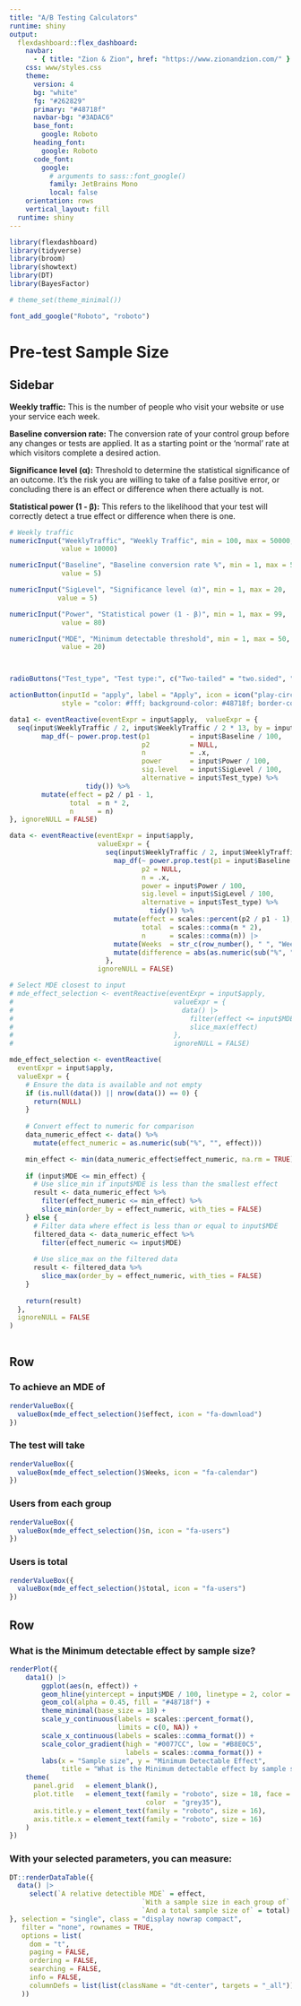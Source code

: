 ```yaml
---
title: "A/B Testing Calculators"
runtime: shiny
output: 
  flexdashboard::flex_dashboard:
    navbar:
      - { title: "Zion & Zion", href: "https://www.zionandzion.com/" }
    css: www/styles.css
    theme:
      version: 4
      bg: "white"
      fg: "#262829" 
      primary: "#48718f"
      navbar-bg: "#3ADAC6"
      base_font: 
        google: Roboto
      heading_font:
        google: Roboto
      code_font:
        google: 
          # arguments to sass::font_google() 
          family: JetBrains Mono
          local: false
    orientation: rows
    vertical_layout: fill
  runtime: shiny
---
```


```r
library(flexdashboard)
library(tidyverse)
library(broom)
library(showtext)
library(DT)
library(BayesFactor)

# theme_set(theme_minimal())

font_add_google("Roboto", "roboto")
```


Pre-test Sample Size
=======================================================================

Sidebar {.sidebar data-width="500"}
-----------------------------------------------------------------------

**Weekly traffic:** This is the number of people who visit your website or use your service each week.

**Baseline conversion rate:** The conversion rate of your control group before any changes or tests are applied. It as a starting point or the 'normal' rate at which visitors complete a desired action.

**Significance level (α):** Threshold to determine the statistical significance of an outcome. It's the risk you are willing to take of a false positive error, or concluding there is an effect or difference when there actually is not.

**Statistical power (1 - β):** This refers to the likelihood that your test will correctly detect a true effect or difference when there is one.


```r

# Weekly traffic
numericInput("WeeklyTraffic", "Weekly Traffic", min = 100, max = 50000, 
             value = 10000)

numericInput("Baseline", "Baseline conversion rate %", min = 1, max = 50, 
             value = 5)

numericInput("SigLevel", "Significance level (α)", min = 1, max = 20, 
            value = 5)

numericInput("Power", "Statistical power (1 - β)", min = 1, max = 99, 
             value = 80)

numericInput("MDE", "Minimum detectable threshold", min = 1, max = 50,
             value = 20)



radioButtons("Test_type", "Test type:", c("Two-tailed" = "two.sided", "One-tailed" = "one.sided"), selected = "two.sided")

actionButton(inputId = "apply", label = "Apply", icon = icon("play-circle-fill"), 
             style = "color: #fff; background-color: #48718f; border-color: #48718f; font-family: roboto; font-size: 14px; font-weight: bold; line-height: 1.5; border-radius: 0.25rem; padding: 0.375rem 0.75rem; transition: color 0.15s ease-in-out, background-color 0.15s ease-in-out, border-color 0.15s ease-in-out, box-shadow 0.15s ease-in-out; cursor: pointer;  white-space: nowrap; vertical-align: middle; user-select: none; border: 1px solid transparent;")

```


```r
data1 <- eventReactive(eventExpr = input$apply,  valueExpr = {
  seq(input$WeeklyTraffic / 2, input$WeeklyTraffic / 2 * 13, by = input$WeeklyTraffic / 2) %>%
        map_df(~ power.prop.test(p1          = input$Baseline / 100,
                                 p2          = NULL, 
                                 n           = .x, 
                                 power       = input$Power / 100, 
                                 sig.level   = input$SigLevel / 100,
                                 alternative = input$Test_type) %>%
                   tidy()) %>%
        mutate(effect = p2 / p1 - 1,
               total  = n * 2,
               n      = n)
}, ignoreNULL = FALSE)

data <- eventReactive(eventExpr = input$apply, 
                      valueExpr = {
                        seq(input$WeeklyTraffic / 2, input$WeeklyTraffic / 2 * 13, by = input$WeeklyTraffic / 2) %>%
                          map_df(~ power.prop.test(p1 = input$Baseline / 100,
                                 p2 = NULL, 
                                 n = .x, 
                                 power = input$Power / 100, 
                                 sig.level = input$SigLevel / 100,
                                 alternative = input$Test_type) %>%
                                   tidy()) %>%
                          mutate(effect = scales::percent(p2 / p1 - 1),
                                 total  = scales::comma(n * 2),
                                 n      = scales::comma(n)) |> 
                          mutate(Weeks  = str_c(row_number(), " ", "Weeks")) |> 
                          mutate(difference = abs(as.numeric(sub("%", "", effect)) - input$MDE))
                        },
                      ignoreNULL = FALSE)

# Select MDE closest to input
# mde_effect_selection <- eventReactive(eventExpr = input$apply, 
#                                        valueExpr = {
#                                          data() |> 
#                                            filter(effect <= input$MDE) |> 
#                                            slice_max(effect)
#                                        },
#                                        ignoreNULL = FALSE)

mde_effect_selection <- eventReactive(
  eventExpr = input$apply,
  valueExpr = {
    # Ensure the data is available and not empty
    if (is.null(data()) || nrow(data()) == 0) {
      return(NULL)
    }
    
    # Convert effect to numeric for comparison
    data_numeric_effect <- data() %>%
      mutate(effect_numeric = as.numeric(sub("%", "", effect)))

    min_effect <- min(data_numeric_effect$effect_numeric, na.rm = TRUE)
    
    if (input$MDE <= min_effect) {
      # Use slice_min if input$MDE is less than the smallest effect
      result <- data_numeric_effect %>%
        filter(effect_numeric <= min_effect) %>%
        slice_min(order_by = effect_numeric, with_ties = FALSE)
    } else {
      # Filter data where effect is less than or equal to input$MDE
      filtered_data <- data_numeric_effect %>%
        filter(effect_numeric <= input$MDE)
      
      # Use slice_max on the filtered data
      result <- filtered_data %>%
        slice_max(order_by = effect_numeric, with_ties = FALSE)
    }
    
    return(result)
  },
  ignoreNULL = FALSE
)



```


Row
-----------------------------------------------------------------------

### To achieve an MDE of {.value-box}

```r
renderValueBox({
  valueBox(mde_effect_selection()$effect, icon = "fa-download")
})
```

### The test will take {.value-box}

```r
renderValueBox({
  valueBox(mde_effect_selection()$Weeks, icon = "fa-calendar")
})
```

### Users from each group {.value-box}

```r
renderValueBox({
  valueBox(mde_effect_selection()$n, icon = "fa-users")
})
```

### Users is total {.value-box}

```r
renderValueBox({
  valueBox(mde_effect_selection()$total, icon = "fa-users")
})

```

Row
-----------------------------------------------------------------------

### What is the Minimum detectable effect by sample size? {data-width="400"}

```r
renderPlot({
    data1() |> 
        ggplot(aes(n, effect)) + 
        geom_hline(yintercept = input$MDE / 100, linetype = 2, color = "#FF0266", alpha = 0.5, linewidth = 0.8) +
        geom_col(alpha = 0.45, fill = "#48718f") +
        theme_minimal(base_size = 18) +
        scale_y_continuous(labels = scales::percent_format(),
                           limits = c(0, NA)) +
        scale_x_continuous(labels = scales::comma_format()) +
        scale_color_gradient(high = "#0077CC", low = "#B8E0C5",
                             labels = scales::comma_format()) +
        labs(x = "Sample size", y = "Minimum Detectable Effect",
             title = "What is the Minimum detectable effect by sample size?") +
    theme(
      panel.grid   = element_blank(),
      plot.title   = element_text(family = "roboto", size = 18, face = "bold",
                                  color  = "grey35"),
      axis.title.y = element_text(family = "roboto", size = 16),
      axis.title.x = element_text(family = "roboto", size = 16)
    )
})
```


### **With your selected parameters, you can measure:** {data-width="500"}

```r
DT::renderDataTable({
  data() |> 
     select(`A relative detectible MDE` = effect, 
                                 `With a sample size in each group of` = n,
                                 `And a total sample size of` = total)
}, selection = "single", class = "display nowrap compact", 
   filter = "none", rownames = TRUE, 
   options = list(
     dom = "t",
     paging = FALSE,
     ordering = FALSE,
     searching = FALSE,
     info = FALSE,
     columnDefs = list(list(className = "dt-center", targets = "_all"))
   ))
```

<!-- Statistical Test Calculator (Bayesian) -->
<!-- ======================================================================= -->

<!-- Sidebar {.sidebar data-width="500"} -->
<!-- ----------------------------------------------------------------------- -->

<!-- **Setting Sample Sizes:** -->

<!-- Control Group: Locate the input labeled "Sample Size (Control)" and enter the number representing your control group's sample size. -->

<!-- Test Group: Similarly, for the test group, use the "Sample Size (Test)" input to set your sample size. -->

<!-- **Entering Success Counts:** -->

<!-- Control Group: Use the "Successes (Control)" field to input the number of successful outcomes in your control group. -->

<!-- Test Group: For the test group, the "Successes (Test)" input works the same way. -->

<!-- **Applying the Inputs:** After you have entered the sample sizes and success counts for both groups, the app will use these inputs for Bayesian statistical analysis. -->

<!-- ```{r} -->
<!-- numericInput("sample_size_control", "Sample Size (Control)", min = 10, max = 100000,  -->
<!--              value = 10000) -->

<!-- numericInput("sample_size_test", "Sample Size (Test)", min = 1, max = 100000,  -->
<!--             value = 9000) -->

<!-- numericInput("success_control", "Successes (Control)", min = 1, max = 50000,  -->
<!--              value = 1500) -->

<!-- numericInput("success_test", "Successes (Test)", min = 1, max = 50000,  -->
<!--              value = 1450) -->


<!-- # actionButton(inputId = "apply_2", label = "Apply", icon = icon("play-circle-fill"),  -->
<!-- #              style = "color: #fff; background-color: #48718f; border-color: #48718f; font-family: roboto; font-size: 14px; font-weight: bold; line-height: 1.5; border-radius: 0.25rem; padding: 0.375rem 0.75rem; transition: color 0.15s ease-in-out, background-color 0.15s ease-in-out, border-color 0.15s ease-in-out, box-shadow 0.15s ease-in-out; cursor: pointer;  white-space: nowrap; vertical-align: middle; user-select: none; border: 1px solid transparent;") -->

<!-- ``` -->

<!-- ```{r} -->
<!-- set.seed(123) -->

<!-- # Using a uniform prior Beta(1,1) -->
<!-- prior <- c(1, 1) -->


<!-- # Define the reactive expressions -->
<!-- post_A <- reactive({ -->
<!--   c( -->
<!--     input$success_control + prior[1], -->
<!--     input$sample_size_control - input$success_control + prior[2] -->
<!--   ) -->
<!-- }) -->

<!-- post_B <- reactive({ -->
<!--   c(input$success_test + prior[1], -->
<!--     input$sample_size_test - input$success_test + prior[2]) -->
<!-- }) -->

<!-- sim_A <- reactive({ -->
<!--   rbeta(10000, post_A()[1], post_A()[2]) -->
<!-- }) -->

<!-- sim_B <- reactive({ -->
<!--   rbeta(10000, post_B()[1], post_B()[2]) -->
<!-- }) -->

<!-- prob_B_better_than_A <- reactive({ -->
<!--   mean(sim_B() > sim_A()) -->
<!-- }) -->


<!-- # renderValueBox({ -->
<!-- #         valueBox( -->
<!-- #             prob_B_better_than_A(), -->
<!-- #             icon = "fa-arrow-up" -->
<!-- #         ) -->
<!-- #     }) -->
<!-- ``` -->

<!-- ```{r} -->
<!-- # Assuming you are within a Shiny server function -->

<!-- # Define these as reactive expressions -->
<!-- max_x_lim <- reactive({ -->
<!--     max(max(sim_A()), max(sim_B())) -->
<!-- }) -->

<!-- min_x_lim <- reactive({ -->
<!--     min(min(sim_A()), min(sim_B())) -->
<!-- }) -->

<!-- # Create a sequence of conversion rates -->
<!-- x <- seq(0, 1, length.out = 1000) -->

<!-- # Calculate densities as reactive expressions -->
<!-- density_A <- reactive({ -->
<!--     dbeta(x, post_A()[1], post_A()[2]) -->
<!-- }) -->

<!-- density_B <- reactive({ -->
<!--     dbeta(x, post_B()[1], post_B()[2]) -->
<!-- }) -->


<!-- ``` -->

<!-- ```{r} -->
<!-- # Define df as a reactive expression -->
<!-- df <- reactive({ -->
<!--     data.frame(x = x,  -->
<!--                Group_A = density_A(),  # Ensure to call reactive expressions with () -->
<!--                Group_B = density_B())  # Ensure to call reactive expressions with () -->
<!-- }) -->

<!-- ``` -->

<!-- Row -->
<!-- ----------------------------------------------------------------------- -->

<!-- ### Histograms {data-width="500"} -->

<!-- ```{r} -->
<!-- # Assuming this is inside a renderPlot({ ... }) in your Shiny server function -->

<!-- renderPlot({ -->
<!--   df_plot <- df()  # Get the data frame from the reactive expression -->

<!--   ggplot(df_plot, aes(x = x)) + -->
<!--     geom_area(aes(y = Group_A, fill = "Group A"), alpha = 0.45) +  # Using geom_area for Group A -->
<!--     geom_area(aes(y = Group_B, fill = "Group B"), alpha = 0.45) +  # Using geom_area for Group B -->
<!--     scale_fill_manual(values = c("Group A" = "#2E465F", "Group B" = "#D81B60"), -->
<!--                       name   = "Groups:") + -->
<!--     labs(title = NULL, -->
<!--          x     = "Conversion Rate", -->
<!--          y     = "Density") + -->
<!--     theme_minimal() + -->
<!--     theme(panel.grid   = element_blank()) + -->
<!--     theme(legend.position = "bottom") + -->
<!--     scale_x_continuous(labels = scales::percent_format(), -->
<!--                        limits = c(min_x_lim(), max_x_lim())) -->
<!-- }) -->

<!-- ``` -->
